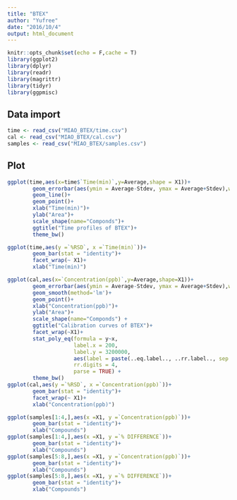 ```yaml
---
title: "BTEX"
author: "Yufree"
date: "2016/10/4"
output: html_document
---
```


```r
knitr::opts_chunk$set(echo = F,cache = T)
library(ggplot2)
library(dplyr)
library(readr)
library(magrittr)
library(tidyr)
library(ggpmisc)
```

## Data import


```r
time <- read_csv("MIAO_BTEX/time.csv")
cal <- read_csv("MIAO_BTEX/cal.csv")
samples <- read_csv("MIAO_BTEX/samples.csv")
```

## Plot

```r
ggplot(time,aes(x=time$`Time(min)`,y=Average,shape = X1))+
        geom_errorbar(aes(ymin = Average-Stdev, ymax = Average+Stdev),width=.1)+
        geom_line()+
        geom_point()+
        xlab("Time(min)")+
        ylab("Area")+
        scale_shape(name="Componds")+
        ggtitle("Time profiles of BTEX")+
        theme_bw()

ggplot(time,aes(y =`%RSD`, x =`Time(min)`))+
        geom_bar(stat = "identity")+
        facet_wrap(~ X1)+
        xlab("Time(min)")
```

```r
ggplot(cal,aes(x=`Concentration(ppb)`,y=Average,shape=X1))+
        geom_errorbar(aes(ymin = Average-Stdev, ymax = Average+Stdev),width=25)+
        geom_smooth(method='lm')+
        geom_point()+
        xlab("Concentration(ppb)")+
        ylab("Area")+
        scale_shape(name="Componds") +
        ggtitle("Calibration curves of BTEX")+
        facet_wrap(~X1)+
        stat_poly_eq(formula = y~x,
                     label.x = 200,
                     label.y = 3200000,
                     aes(label = paste(..eq.label.., ..rr.label.., sep = "~~~")), 
                     rr.digits = 4,
                     parse = TRUE) + 
        theme_bw()
ggplot(cal,aes(y =`%RSD`, x =`Concentration(ppb)`))+
        geom_bar(stat = "identity")+
        facet_wrap(~ X1)+
        xlab("Concentration(ppb)")       
```

```r
ggplot(samples[1:4,],aes(x =X1, y =`Concentration(ppb)`))+
        geom_bar(stat = "identity")+
        xlab("Compounds")
ggplot(samples[1:4,],aes(x =X1, y =`% DIFFERENCE`))+
        geom_bar(stat = "identity")+
        xlab("Compounds")
ggplot(samples[5:8,],aes(x =X1, y =`Concentration(ppb)`))+
        geom_bar(stat = "identity")+
        xlab("Compounds")
ggplot(samples[5:8,],aes(x =X1, y =`% DIFFERENCE`))+
        geom_bar(stat = "identity")+
        xlab("Compounds")
```

